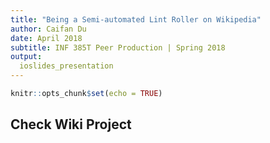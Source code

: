 ```yaml
---
title: "Being a Semi-automated Lint Roller on Wikipedia"
author: Caifan Du
date: April 2018
subtitle: INF 385T Peer Production | Spring 2018
output: 
  ioslides_presentation
---
```


```r
knitr::opts_chunk$set(echo = TRUE)
```

## Check Wiki Project

